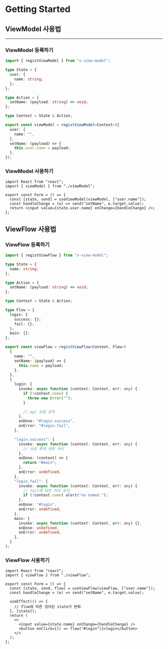 # Getting Started

>

## ViewModel 사용법

---

### ViewModel 등록하기

```ts title="/src/viewModel.ts"
import { registViewModel } from "x-view-model";

type State = {
  user: {
    name: string;
  };
};

type Action = {
  setName: (payload: string) => void;
};

type Context = State & Action;

export const viewModel = registViewModel<Context>({
  user: {
    name: "",
  },
  setName: (payload) => {
    this.user.name = payload;
  },
});
```

### ViewModel 사용하기

```tsx title="/src/view.tsx"
import React from "react";
import { viewModel } from "./viewModel";

export const Form = () => {
  const [state, send] = useViewModel(viewModel, ["user.name"]);
  const handleChange = (e) => send("setName", e.target.value);
  return <input value={state.user.name} onChange={handleChange} />;
};
```

## ViewFlow 사용법

### ViewFlow 등록하기

```ts title="/src/viewFlow.ts"
import { registViewFlow } from "x-view-model";

type State = {
  name: string;
};

type Action = {
  setName: (payload: string) => void;
};

type Context = State & Action;

type Flow = {
  login: {
    success: {};
    fail: {};
  };
  main: {};
};

export const viewFlow = registViewFlow<Context, Flow>(
  {
    name: "",
    setName: (payload) => {
      this.name = payload;
    },
  },
  {
    login: {
      invoke: async function (context: Context, err: any) {
        if (!context.name) {
          throw new Error("");
        }

        // api 요청 로직
      },
      onDone: "#login.success",
      onError: "#login.fail",
    },

    "login.success": {
      invoke: async function (context: Context, err: any) {
        // 성공 후에 대한 처리
      },
      onDone: (context) => {
        return "#main";
      },
      onError: undefined,
    },
    "login.fail": {
      invoke: async function (context: Context, err: any) {
        // fail에 대한 처리 로직
        if (!context.name) alert("no named.");
      },
      onDone: "#login",
      onError: undefined,
    },
    main: {
      invoke: async function (context: Context, err: any) {},
      onDone: undefined,
      onError: undefined,
    },
  }
);
```

### ViewFlow 사용하기

```tsx title="/src/view.tsx"
import React from "react";
import { viewFlow } from "./viewFlow";

export const Form = () => {
  const [state, send, flow] = useViewFlow(viewFlow, ["user.name"]);
  const handleChange = (e) => send("setName", e.target.value);

  useEffect(() => {
    // flow에 따른 정의된 state가 변화
  }, [state]);
  return (
    <>
      <input value={state.name} onChange={handleChange} />
      <button onClick={() => flow("#login")}>login</button>
    </>
  );
};
```

